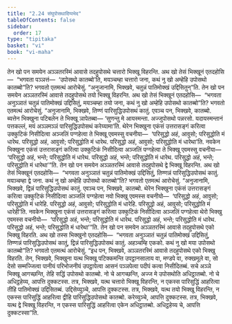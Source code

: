 ```yaml
---
title: "2.24 संघुपोसथादिप्पभेद"
tableOfContents: false
sidebar:
  order: 17
type: "tipitaka"
basket: "vi"
book: "vi-maha"
---
```



<DynamicBreadcrumb />

<Division number="168" book="vi-maha">

<Paragraph number="700" book="vi-maha">
तेन खो पन समयेन अञ्ञतरस्मिं आवासे तदहुपोसथे चत्तारो भिक्खू विहरन्ति. अथ खो तेसं भिक्खूनं एतदहोसि—  “भगवता पञ्ञत्तं—  ‘उपोसथो कातब्बो’ति, मयञ्चम्हा चत्तारो जना, कथं नु खो अम्हेहि उपोसथो कातब्बो”ति? भगवतो एतमत्थं आरोचेसुं. “अनुजानामि, भिक्खवे, चतुन्नं पातिमोक्खं उद्दिसितुन्”ति.
</Paragraph>

<Paragraph number="701" book="vi-maha">
तेन खो पन समयेन अञ्ञतरस्मिं आवासे तदहुपोसथे तयो भिक्खू विहरन्ति. अथ खो तेसं भिक्खूनं एतदहोसि—  “भगवता अनुञ्ञातं चतुन्नं पातिमोक्खं उद्दिसितुं, मयञ्चम्हा तयो जना, कथं नु खो अम्हेहि उपोसथो कातब्बो”ति? भगवतो एतमत्थं आरोचेसुं. “अनुजानामि, भिक्खवे, तिण्णं पारिसुद्धिउपोसथं कातुं. एवञ्च पन, भिक्खवे, कातब्बो. ब्यत्तेन भिक्खुना पटिबलेन ते भिक्खू ञापेतब्बा—
</Paragraph>

<Paragraph number="702" book="vi-maha">
‘सुणन्तु मे आयस्मन्ता. अज्जुपोसथो पन्नरसो. यदायस्मन्तानं पत्तकल्लं, मयं अञ्ञमञ्ञं पारिसुद्धिउपोसथं करेय्यामा’ति.
</Paragraph>

<Paragraph number="703" book="vi-maha">
थेरेन भिक्खुना एकंसं उत्तरासङ्गं करित्वा उक्कुटिकं निसीदित्वा अञ्जलिं पग्गहेत्वा ते भिक्खू एवमस्सु वचनीया—  ‘परिसुद्धो अहं, आवुसो; परिसुद्धोति मं धारेथ. परिसुद्धो अहं, आवुसो; परिसुद्धोति मं धारेथ. परिसुद्धो अहं, आवुसो; परिसुद्धोति मं धारेथा’ति.
</Paragraph>

<Paragraph number="704" book="vi-maha">
नवकेन भिक्खुना एकंसं उत्तरासङ्गं करित्वा उक्कुटिकं निसीदित्वा अञ्जलिं पग्गहेत्वा ते भिक्खू एवमस्सु वचनीया—  ‘परिसुद्धो अहं, भन्ते; परिसुद्धोति मं धारेथ. परिसुद्धो अहं, भन्ते; परिसुद्धोति मं धारेथ. परिसुद्धो अहं, भन्ते; परिसुद्धोति मं धारेथा’”ति.
</Paragraph>

<Paragraph number="705" book="vi-maha">
तेन खो पन समयेन अञ्ञतरस्मिं आवासे तदहुपोसथे द्वे भिक्खू विहरन्ति. अथ खो तेसं भिक्खूनं एतदहोसि—  “भगवता अनुञ्ञातं चतुन्नं पातिमोक्खं उद्दिसितुं, तिण्णन्नं पारिसुद्धिउपोसथं कातुं. मयञ्चम्हा द्वे जना. कथं नु खो अम्हेहि उपोसथो कातब्बो”ति? भगवतो एतमत्थं आरोचेसुं. “अनुजानामि, भिक्खवे, द्विन्नं पारिसुद्धिउपोसथं कातुं. एवञ्च पन, भिक्खवे, कातब्बो. थेरेन भिक्खुना एकंसं उत्तरासङ्गं करित्वा उक्कुटिकं निसीदित्वा अञ्जलिं पग्गहेत्वा नवो भिक्खु एवमस्स वचनीयो—  ‘परिसुद्धो अहं, आवुसो; परिसुद्धोति मं धारेहि. परिसुद्धो अहं, आवुसो; परिसुद्धोति मं धारेहि. परिसुद्धो अहं, आवुसो; परिसुद्धोति मं धारेही’ति.
</Paragraph>

<Paragraph number="706" book="vi-maha">
नवकेन भिक्खुना एकंसं उत्तरासङ्गं करित्वा उक्कुटिकं निसीदित्वा अञ्जलिं पग्गहेत्वा थेरो भिक्खु एवमस्स वचनीयो—  ‘परिसुद्धो अहं, भन्ते; परिसुद्धोति मं धारेथ. परिसुद्धो अहं, भन्ते; परिसुद्धोति मं धारेथ. परिसुद्धो अहं, भन्ते; परिसुद्धोति मं धारेथा’”ति.
</Paragraph>

<Paragraph number="707" book="vi-maha">
तेन खो पन समयेन अञ्ञतरस्मिं आवासे तदहुपोसथे एको भिक्खु विहरति. अथ खो तस्स भिक्खुनो एतदहोसि—  “भगवता अनुञ्ञातं चतुन्नं पातिमोक्खं उद्दिसितुं, तिण्णन्नं पारिसुद्धिउपोसथं कातुं, द्विन्नं पारिसुद्धिउपोसथं कातुं. अहञ्चम्हि एकको. कथं नु खो मया उपोसथो कातब्बो”ति? भगवतो एतमत्थं आरोचेसुं. “इध पन, भिक्खवे, अञ्ञतरस्मिं आवासे तदहुपोसथे एको भिक्खु विहरति. तेन, भिक्खवे, भिक्खुना यत्थ भिक्खू पटिक्कमन्ति उपट्ठानसालाय वा, मण्डपे वा, रुक्खमूले वा, सो देसो सम्मज्जित्वा पानीयं परिभोजनीयं उपट्ठापेत्वा आसनं पञ्ञपेत्वा पदीपं कत्वा निसीदितब्बं. सचे अञ्ञे भिक्खू आगच्छन्ति, तेहि सद्धिं उपोसथो कातब्बो. नो चे आगच्छन्ति, अज्ज मे उपोसथोति अधिट्ठातब्बो. नो चे अधिट्ठहेय्य, आपत्ति दुक्कटस्स.
</Paragraph>

<Paragraph number="708" book="vi-maha">
तत्र, भिक्खवे, यत्थ चत्तारो भिक्खू विहरन्ति, न एकस्स पारिसुद्धिं आहरित्वा तीहि पातिमोक्खं उद्दिसितब्बं. उद्दिसेय्युञ्चे, आपत्ति दुक्कटस्स. तत्र, भिक्खवे, यत्थ तयो भिक्खू विहरन्ति, न एकस्स पारिसुद्धिं आहरित्वा द्वीहि पारिसुद्धिउपोसथो कातब्बो. करेय्युञ्चे, आपत्ति दुक्कटस्स. तत्र, भिक्खवे, यत्थ द्वे भिक्खू विहरन्ति, न एकस्स पारिसुद्धिं आहरित्वा एकेन अधिट्ठातब्बो. अधिट्ठहेय्य चे, आपत्ति दुक्कटस्सा”ति.
</Paragraph>
</Division>
